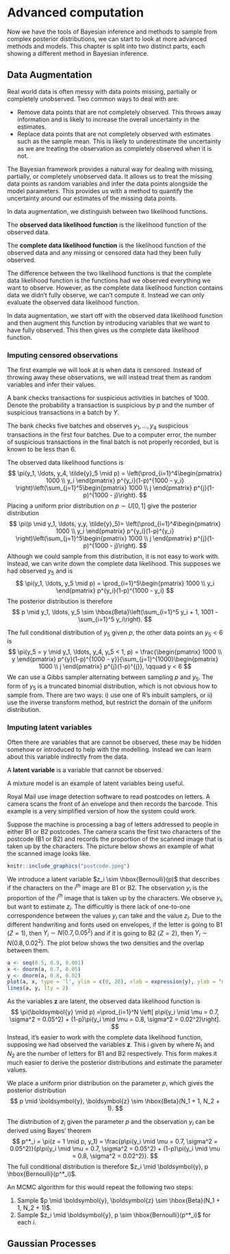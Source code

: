 # Advanced computation

Now we have the tools of Bayesian inference and methods to sample from complex posterior distributions, we can start to look at more advanced methods and models. This chapter is split into two distinct parts, each showing a different method in Bayesian inference.

## Data Augmentation
Real world data is often messy with data points missing, partially or completely unobserved. Two common ways to deal with are:

* Remove data points that are not completely observed. This throws away information and is likely to increase the overall uncertainty in the estimates. 
* Replace data points that are not completely observed with estimates such as the sample mean. This is likely to underestimate the uncertainty as we are treating the observation as completely observed when it is not. 

The Bayesian framework provides a natural way for dealing with missing, partially, or completely unobserved data. It allows us to treat the missing data points as random variables and infer the data points alongside the model parameters. This provides us with a method to quantify the uncertainty around our estimates of the missing data points.

In data augmentation, we distinguish between two likelihood functions.

::: {.definition}
The **observed data likelihood function** is the likelihood function of the observed data. 
:::

:::{.definition}
The **complete data likelihood function** is the likelihood function of the observed data and any missing or censored data had they been fully observed. 
:::

The difference between the two likelihood functions is that the complete data likelihood function is the functions had we observed everything we want to observe. However, as the complete data likelihood function contains data we didn't fully observe, we can't compute it. Instead we can only evaluate the observed data likelihood function. 

In data augmentation, we start off with the observed data likelihood function and then augment this function by introducing variables that we want to have fully observed. This then gives us the complete data likelihood function. 


### Imputing censored observations
The first example we will look at is when data is censored. Instead of throwing away these observations, we will instead treat them as random variables and infer their values. 

::: {.example}
A bank checks transactions for suspicious activities in batches of 1000. Denote the probability a transaction is suspicious by $p$ and the number of suspicious transactions in a batch by $Y$.

The bank checks five batches and observes $y_1, \ldots, y_4$ suspicious transactions in the first four batches. Due to a computer error, the number of suspicious transactions in the final batch is not properly recorded, but is known to be less than 6. 


The observed data likelihood functions is 
$$
\pi(y_1, \ldots, y_4, \tilde{y}_5 \mid p) = \left(\prod_{i=1}^4\begin{pmatrix} 1000 \\ y_i \end{pmatrix} p^{y_i}(1-p)^{1000 - y_i} \right)\left(\sum_{j=1}^5\begin{pmatrix} 1000 \\ j \end{pmatrix} p^{j}(1-p)^{1000 - j}\right).
$$
Placing a uniform prior distribution on $p \sim U[0, 1]$ give the posterior distribution
$$
\pi(p \mid y_1, \ldots, y_y, \tilde{y}_5)= \left(\prod_{i=1}^4\begin{pmatrix} 1000 \\ y_i \end{pmatrix} p^{y_i}(1-p)^{y_i} \right)\left(\sum_{j=1}^5\begin{pmatrix} 1000 \\ j \end{pmatrix} p^{j}(1-p)^{1000 - j}\right).
$$
Although we could sample from this distribution, it is not easy to work with. Instead, we can write down the complete data likelihood. This supposes we had observed $y_5$ and is
$$
\pi(y_1, \ldots, y_5 \mid p)  = \prod_{i=1}^5\begin{pmatrix} 1000 \\ y_i \end{pmatrix} p^{y_i}(1-p)^{1000 - y_i}
$$
The posterior distribution is therefore 
$$
p \mid y_1, \ldots, y_5 \sim \hbox{Beta}\left(\sum_{i=1}^5 y_i + 1, 1001 - \sum_{i=1}^5 y_i\right).
$$

The full conditional distribution of $y_5$ given $p$, the other data points an $y_5 < 6$ is
$$
  \pi(y_5 = y \mid y_1, \ldots, y_4, y_5 < 1, p) = \frac{\begin{pmatrix} 1000 \\ y \end{pmatrix} p^{y}(1-p)^{1000 - y}}{\sum_{j=1}^{1000}\begin{pmatrix} 1000 \\ j \end{pmatrix} p^{j}(1-p)^{j}}, \qquad y < 6
$$
We can use a Gibbs sampler alternating between sampling $p$ and $y_5$. The form of $y_5$ is a truncated binomial distribution, which is not obvious how to sample from. There are two ways: i) use one of R's inbuilt samplers, or ii) use the inverse transform method, but restrict the domain of the uniform distribution. 
:::

### Imputing latent variables
Often there are variables that are cannot be observed, these may be hidden somehow or introduced to help with the modelling. Instead we can learn about this variable indirectly from the data.

::: {.defintion}
A **latent variable** is a variable that cannot be observed. 
:::

A mixture model is an example of latent variables being useful. 

::: {.example}
Royal Mail use image detection software to read postcodes on letters. A camera scans the front of an envelope and then records the barcode. This example is a very simplified version of how the system could work.   

Suppose the machine is processing a bag of letters addressed to people in either B1 or B2 postcodes. The camera scans the first two characters of the postcode (B1 or B2) and records the proportion of the scanned image that is taken up by the characters. The picture below shows an example of what the scanned image looks like.

```r
knitr::include_graphics("postcode.jpeg")
```

We introduce a latent variable $z_i \sim \hbox{Bernoulli}(p)$ that describes if the characters on the $i^{th}$ image are B1 or B2. The observation $y_i$ is the proportion of the $i^{th}$ image that is taken up by the characters. We observe $y_i$, but want to estimate $z_i$. The difficultly is there lack of one-to-one correspondence between the values $y_i$ can take and the value $z_i$. Due to the different handwriting and fonts used on envelopes, if the letter is going to B1 ($Z = 1$), then $Y_i \sim N(0.7, 0.05^2)$ and if it is going to B2 ($Z = 2$), then $Y_i \sim N(0.8, 0.02^2)$. The plot below shows the two densities and the overlap between them.

```r
a <- seq(0.5, 0.9, 0.001)
x <- dnorm(a, 0.7, 0.05)
y <- dnorm(a, 0.8, 0.02)
plot(a, x, type = 'l', ylim = c(0, 20), xlab = expression(y), ylab = "density")
lines(a, y, lty = 2)
```

As the variables $\boldsymbol{z}$ are latent, the observed data likelihood function is 
$$
\pi(\boldsymbol{y} \mid  p) =\prod_{i=1}^N \left[ p\pi(y_i \mid \mu = 0.7, \sigma^2 = 0.05^2) + (1-p)\pi(y_i \mid \mu = 0.8, \sigma^2 = 0.02^2)\right].
$$
Instead, it's easier to work with the complete data likelihood function, supposing we had observed the variables $\boldsymbol{z}$. This i given by
\begin{align*}
\pi(\boldsymbol{y}, \boldsymbol{z} \mid  p) &= \begin{pmatrix} N_1 + N_2
\\ N_1\end{pmatrix}p^{N_1}(1-p)^{N_2} \prod_{i; z_i = 1}\pi(y_i \mid \mu = 0.7, \sigma^2 = 0.05^2)  \\
&\times\prod_{i; z_i = 2}\pi(y_i \mid \mu = 0.8, \sigma^2 = 0.02^2),
\end{align*}
where $N_1$ and $N_2$ are the number of letters for B1 and B2 respectively. This form makes it much easier to derive the posterior distributions and estimate the parameter values. 

We place a uniform prior distribution on the parameter $p$, which gives the posterior distribution
$$
p \mid \boldsymbol{y}, \boldsymbol{z} \sim \hbox{Beta}(N_1 + 1, N_2 + 1).
$$

The distribution of $z_i$ given the parameter $p$ and the observation $y_i$ can be derived using Bayes' theorem
$$
p^*_i = \pi(z = 1 \mid p, y_1) = \frac{p\pi(y_i \mid \mu = 0.7, \sigma^2 = 0.05^2)}{p\pi(y_i \mid \mu = 0.7, \sigma^2 = 0.05^2) + (1-p)\pi(y_i \mid \mu = 0.8, \sigma^2 = 0.02^2)}.
$$
The full conditional distribution is therefore $z_i \mid \boldsymbol{y}, p \hbox{Bernoulli}(p^*_i)$.

An MCMC algorithm for this would repeat the following two steps:

1. Sample $p \mid \boldsymbol{y}, \boldsymbol{z} \sim \hbox{Beta}(N_1 + 1, N_2 + 1)$.
2. Sample $z_i \mid \boldsymbol{y}, p \sim \hbox{Bernoulli}(p^*_i)$ for each $i$.
:::



## Gaussian Processes
